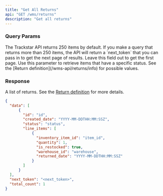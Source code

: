 ```yaml
---
title: "Get All Returns"
api: "GET /wms/returns"
description: "Get all returns"
---
```


<Snippet file="headers.mdx" />

### Query Params
<ParamField query="page_token" type="string" optional>
  The Trackstar API returns 250 items by default.
  If you make a query that returns more than 250 items, the API will return a `next_token` that you can pass in to get the next page of results.
  Leave this field out to get the first page.
</ParamField>

<Snippet file="created_date_query_param.mdx" />

<ParamField query="status" type="string" optional>
  Use this parameter to retrieve items that have a specific status.
  See the [Return definition](/wms-api/returns/info) for possible values.
</ParamField>

### Response

<ResponseField name="data" type="list of returns">

A list of returns. See the [Return definition](/wms-api/returns/info) for more details.

<Snippet file="return.mdx" />

</ResponseField>

<Snippet file="total_count.mdx" />

<Snippet file="next-token.mdx" />

<ResponseExample>

```json Response
{
  "data": [
      {
        "id": "id",
        "created_date": "YYYY-MM-DDTHH:MM:SSZ",
        "status": "status",
        "line_items": [
            {
              "inventory_item_id": "item_id",
              "quantity": 1,
              "is_restocked": true,
              "warehouse_id": "warehouse",
              "returned_date": "YYYY-MM-DDTHH:MM:SSZ"
            }
        ]
      }
  ],
  "next_token": "<next_token>",
  "total_count": 1
}
```

</ResponseExample>
